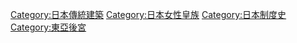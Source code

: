 {{Catmore}}

[[Category:日本傳統建築|Category:日本傳統建築]]
[[Category:日本女性皇族|Category:日本女性皇族]]
[[Category:日本制度史|Category:日本制度史]]
[[Category:東亞後宮‎|Category:東亞後宮‎]]